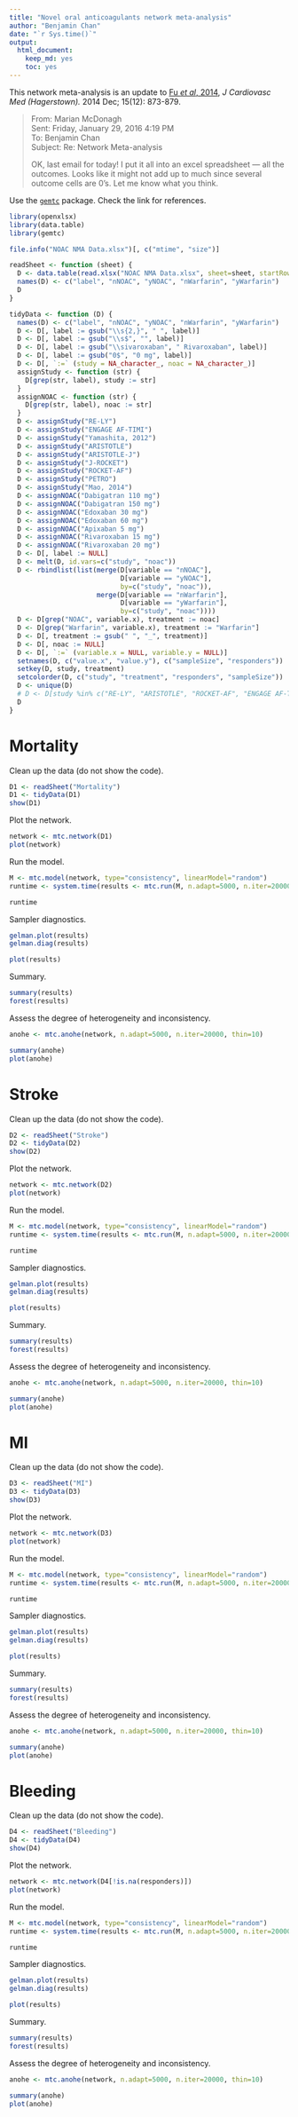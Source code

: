 ```yaml
---
title: "Novel oral anticoagulants network meta-analysis"
author: "Benjamin Chan"
date: "`r Sys.time()`"
output: 
  html_document: 
    keep_md: yes
    toc: yes
---
```



This network meta-analysis is an update to
[Fu *et al*, 2014](http://www.ncbi.nlm.nih.gov/pmc/articles/PMC4244213/),
*J Cardiovasc Med (Hagerstown).* 2014 Dec; 15(12): 873-879.

> From: Marian McDonagh  
> Sent: Friday, January 29, 2016 4:19 PM  
> To: Benjamin Chan  
> Subject: Re: Network Meta-analysis  
> 
> OK, last email for today!
> I put it all into an excel spreadsheet --- all the outcomes.
> Looks like it might not add up to much since several outcome cells are 0's.
> Let me know what you think.

Use the [`gemtc`](https://drugis.org/software/r-packages/gemtc) package.
Check the link for references.

```r
library(openxlsx)
library(data.table)
library(gemtc)
```

```r
file.info("NOAC NMA Data.xlsx")[, c("mtime", "size")]

readSheet <- function (sheet) {
  D <- data.table(read.xlsx("NOAC NMA Data.xlsx", sheet=sheet, startRow=3, cols=1:5))
  names(D) <- c("label", "nNOAC", "yNOAC", "nWarfarin", "yWarfarin")
  D
}

tidyData <- function (D) {
  names(D) <- c("label", "nNOAC", "yNOAC", "nWarfarin", "yWarfarin")
  D <- D[, label := gsub("\\s{2,}", " ", label)]
  D <- D[, label := gsub("\\s$", "", label)]
  D <- D[, label := gsub("\\sivaroxaban", " Rivaroxaban", label)]
  D <- D[, label := gsub("0$", "0 mg", label)]
  D <- D[, `:=` (study = NA_character_, noac = NA_character_)]
  assignStudy <- function (str) {
    D[grep(str, label), study := str]
  }
  assignNOAC <- function (str) {
    D[grep(str, label), noac := str]
  }
  D <- assignStudy("RE-LY")
  D <- assignStudy("ENGAGE AF-TIMI")
  D <- assignStudy("Yamashita, 2012")
  D <- assignStudy("ARISTOTLE")
  D <- assignStudy("ARISTOTLE-J")
  D <- assignStudy("J-ROCKET")
  D <- assignStudy("ROCKET-AF")
  D <- assignStudy("PETRO")
  D <- assignStudy("Mao, 2014")
  D <- assignNOAC("Dabigatran 110 mg")
  D <- assignNOAC("Dabigatran 150 mg")
  D <- assignNOAC("Edoxaban 30 mg")
  D <- assignNOAC("Edoxaban 60 mg")
  D <- assignNOAC("Apixaban 5 mg")
  D <- assignNOAC("Rivaroxaban 15 mg")
  D <- assignNOAC("Rivaroxaban 20 mg")
  D <- D[, label := NULL]
  D <- melt(D, id.vars=c("study", "noac"))
  D <- rbindlist(list(merge(D[variable == "nNOAC"],
                            D[variable == "yNOAC"],
                            by=c("study", "noac")),
                      merge(D[variable == "nWarfarin"],
                            D[variable == "yWarfarin"],
                            by=c("study", "noac"))))
  D <- D[grep("NOAC", variable.x), treatment := noac]
  D <- D[grep("Warfarin", variable.x), treatment := "Warfarin"]
  D <- D[, treatment := gsub(" ", "_", treatment)]
  D <- D[, noac := NULL]
  D <- D[, `:=` (variable.x = NULL, variable.y = NULL)]
  setnames(D, c("value.x", "value.y"), c("sampleSize", "responders"))
  setkey(D, study, treatment)
  setcolorder(D, c("study", "treatment", "responders", "sampleSize"))
  D <- unique(D)
  # D <- D[study %in% c("RE-LY", "ARISTOTLE", "ROCKET-AF", "ENGAGE AF-TIMI")]  # Replicate Fu 2014
  D
}
```


# Mortality

Clean up the data (do not show the code).

```r
D1 <- readSheet("Mortality")
D1 <- tidyData(D1)
show(D1)
```

Plot the network.

```r
network <- mtc.network(D1)
plot(network)
```

Run the model.

```r
M <- mtc.model(network, type="consistency", linearModel="random")
runtime <- system.time(results <- mtc.run(M, n.adapt=5000, n.iter=20000, thin=10))
```

```r
runtime
```

Sampler diagnostics.

```r
gelman.plot(results)
gelman.diag(results)
```

```r
plot(results)
```

Summary.

```r
summary(results)
forest(results)
```

Assess the degree of heterogeneity and inconsistency.

```r
anohe <- mtc.anohe(network, n.adapt=5000, n.iter=20000, thin=10)
```

```r
summary(anohe)
plot(anohe)
```


# Stroke

Clean up the data (do not show the code).

```r
D2 <- readSheet("Stroke")
D2 <- tidyData(D2)
show(D2)
```


Plot the network.

```r
network <- mtc.network(D2)
plot(network)
```

Run the model.

```r
M <- mtc.model(network, type="consistency", linearModel="random")
runtime <- system.time(results <- mtc.run(M, n.adapt=5000, n.iter=20000, thin=10))
```

```r
runtime
```

Sampler diagnostics.

```r
gelman.plot(results)
gelman.diag(results)
```

```r
plot(results)
```

Summary.

```r
summary(results)
forest(results)
```

Assess the degree of heterogeneity and inconsistency.

```r
anohe <- mtc.anohe(network, n.adapt=5000, n.iter=20000, thin=10)
```

```r
summary(anohe)
plot(anohe)
```


# MI

Clean up the data (do not show the code).

```r
D3 <- readSheet("MI")
D3 <- tidyData(D3)
show(D3)
```


Plot the network.

```r
network <- mtc.network(D3)
plot(network)
```

Run the model.

```r
M <- mtc.model(network, type="consistency", linearModel="random")
runtime <- system.time(results <- mtc.run(M, n.adapt=5000, n.iter=20000, thin=10))
```

```r
runtime
```

Sampler diagnostics.

```r
gelman.plot(results)
gelman.diag(results)
```

```r
plot(results)
```

Summary.

```r
summary(results)
forest(results)
```

Assess the degree of heterogeneity and inconsistency.

```r
anohe <- mtc.anohe(network, n.adapt=5000, n.iter=20000, thin=10)
```

```r
summary(anohe)
plot(anohe)
```


# Bleeding

Clean up the data (do not show the code).

```r
D4 <- readSheet("Bleeding")
D4 <- tidyData(D4)
show(D4)
```


Plot the network.

```r
network <- mtc.network(D4[!is.na(responders)])
plot(network)
```

Run the model.

```r
M <- mtc.model(network, type="consistency", linearModel="random")
runtime <- system.time(results <- mtc.run(M, n.adapt=5000, n.iter=20000, thin=10))
```

```r
runtime
```

Sampler diagnostics.

```r
gelman.plot(results)
gelman.diag(results)
```

```r
plot(results)
```

Summary.

```r
summary(results)
forest(results)
```

Assess the degree of heterogeneity and inconsistency.

```r
anohe <- mtc.anohe(network, n.adapt=5000, n.iter=20000, thin=10)
```

```r
summary(anohe)
plot(anohe)
```
